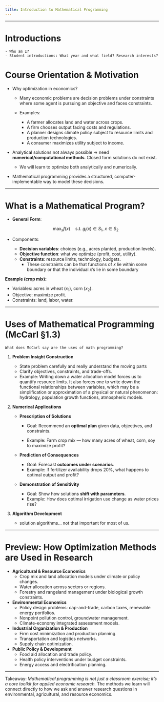 ```yaml
---
title: Introduction to Mathematical Programming
---
```




------------------------------------------------------------------------



# Introductions
    - Who am I?
    - Student introductions: What year and what field? Research interests?

# Course Orientation & Motivation

-   Why optimization in economics?

    -   Many economic problems are decision problems under constraints where some agent is pursuing an objective and faces constraints.

    -   Examples:

        -   A farmer allocates land and water across crops.
        -   A firm chooses output facing costs and regulations.
        -   A planner designs climate policy subject to resource limits and production technologies.
        -   A consumer maximizes utility subject to income.

-   Analytical solutions not always possible → need **numerical/computational methods**. Closed form solutions do not exist.

    -   We will learn to optimize both analytically and numerically.

-   Mathematical programming provides a structured, computer-implementable way to model these decisions.


------------------------------------------------------------------------

# What is a Mathematical Program?

-   **General Form**:

    $$    \max_{x} f(x) \quad \text{s.t. } g_i(x) \in S_1, \; x \in S_2    $$

-   Components:

    -   **Decision variables**: choices (e.g., acres planted, production levels).
    -   **Objective function**: what we optimize (profit, cost, utility).
    -   **Constraints**: resource limits, technology, budgets. 
        - These constraints can be that functions of $x$ lie within some boundary or that the individual $x$'s lie in some boundary

**Example (crop mix):**

-   Variables: acres in wheat ($x_1$), corn ($x_2$).
-   Objective: maximize profit.
-   Constraints: land, labor, water.

------------------------------------------------------------------------

# Uses of Mathematical Programming (McCarl §1.3)

```         
What does McCarl say are the uses of math programming?
```

1.  **Problem Insight Construction**

    -   State problem carefully and really understand the moving parts
    -   Clarify objectives, constraints, and trade-offs.
    -   Example: Writing down a water allocation model forces us to quantify resource limits. It also forces one to write down the functional relationships between variables, which may be a simplification or approximation of a physical or natural phenomenon: hydrology, population growth functions, atmospheric models.

2.  **Numerical Applications**

    -   **Prescription of Solutions**

        -   Goal: Recommend an **optimal plan** given data, objectives, and constraints.

        -   Example: Farm crop mix — how many acres of wheat, corn, soy to maximize profit?

    -   **Prediction of Consequences**

        -   Goal: Forecast **outcomes under scenarios**.
        -   Example: If fertilizer availability drops 20%, what happens to optimal output and profit?

    -  **Demonstration of Sensitivity**

        -   Goal: Show how solutions **shift with parameters**.
        -   Example: How does optimal irrigation use change as water prices rise?

3. **Algorithm Development**

    - solution algorithms... not that important for most of us.


------------------------------------------------------------------------

# Preview: How Optimization Methods are Used in Research

- **Agricultural & Resource Economics**
  - Crop mix and land allocation models under climate or policy changes.
  - Water allocation across sectors or regions.
  - Forestry and rangeland management under biological growth constraints.

- **Environmental Economics**
  - Policy design problems: cap-and-trade, carbon taxes, renewable energy portfolios.
  - Nonpoint pollution control, groundwater management.
  - Climate-economy integrated assessment models.

- **Industrial Organization & Production**
  - Firm cost minimization and production planning.
  - Transportation and logistics networks.
  - Supply chain optimization.

- **Public Policy & Development**
  - Food aid allocation and trade policy.
  - Health policy interventions under budget constraints.
  - Energy access and electrification planning.


---

Takeaway: *Mathematical programming is not just a classroom exercise; it’s a core toolkit for applied economic research.* The methods we learn will connect directly to how we ask and answer research questions in environmental, agricultural, and resource economics.


